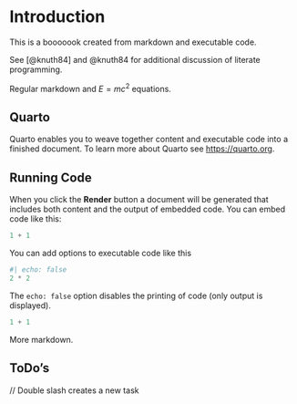 # Introduction

This is a booooook created from markdown and executable code.

See [@knuth84] and @knuth84 for additional discussion of literate programming.

Regular markdown and $E=mc^2$ equations.

\begin{align}
a &= b + c \\
d &= e * f
\end{align}

## Quarto

Quarto enables you to weave together content and executable code into a finished document. To learn more about Quarto see <https://quarto.org>.

## Running Code

When you click the **Render** button a document will be generated that includes both content and the output of embedded code. You can embed code like this:

```python
1 + 1
```

You can add options to executable code like this

```python
#| echo: false
2 * 2
```

The `echo: false` option disables the printing of code (only output is displayed).


```python
1 + 1
```



More markdown.

## ToDo's

// Double slash creates a new task
